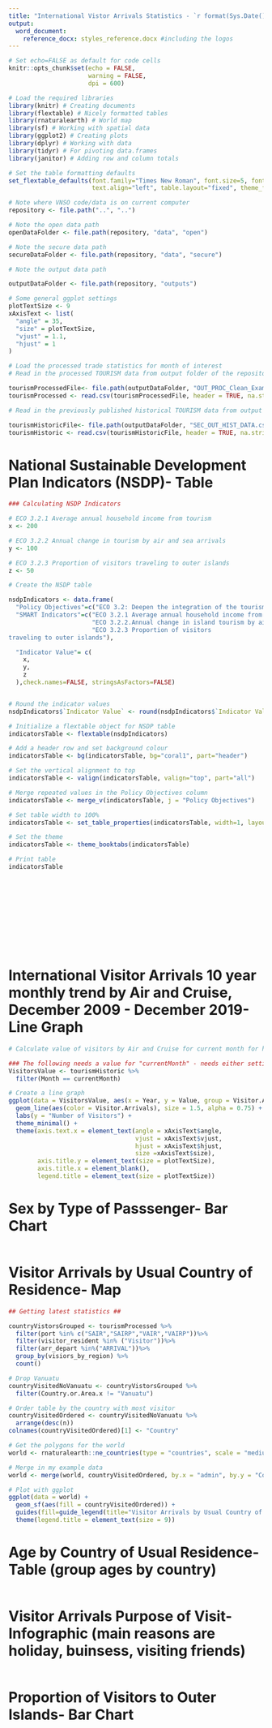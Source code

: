 ```yaml
---
title: "International Vistor Arrivals Statistics - `r format(Sys.Date(), '%B %Y')` Highlights"
output: 
  word_document: 
    reference_docx: styles_reference.docx #including the logos
---
```


```r
# Set echo=FALSE as default for code cells
knitr::opts_chunk$set(echo = FALSE, 
                      warning = FALSE,
                      dpi = 600)
```


```r
# Load the required libraries
library(knitr) # Creating documents
library(flextable) # Nicely formatted tables
library(rnaturalearth) # World map
library(sf) # Working with spatial data
library(ggplot2) # Creating plots
library(dplyr) # Working with data
library(tidyr) # For pivoting data.frames
library(janitor) # Adding row and column totals

# Set the table formatting defaults
set_flextable_defaults(font.family="Times New Roman", font.size=5, font.color="black",
                       text.align="left", table.layout="fixed", theme_fun="theme_booktabs")

# Note where VNSO code/data is on current computer
repository <- file.path("..", "..")

# Note the open data path
openDataFolder <- file.path(repository, "data", "open")

# Note the secure data path
secureDataFolder <- file.path(repository, "data", "secure")

# Note the output data path

outputDataFolder <- file.path(repository, "outputs")

# Some general ggplot settings
plotTextSize <- 9
xAxisText <- list(
  "angle" = 35,
  "size" = plotTextSize,
  "vjust" = 1.1,
  "hjust" = 1
)
```


```r

# Load the processed trade statistics for month of interest
# Read in the processed TOURISM data from output folder of the repository 

tourismProcessedFile<- file.path(outputDataFolder, "OUT_PROC_Clean_Example.csv")
tourismProcessed <- read.csv(tourismProcessedFile, header = TRUE, na.strings = c("","NA","NULL","null"))

# Read in the previously published historical TOURISM data from output folder of the repository 

tourismHistoricFile<- file.path(outputDataFolder, "SEC_OUT_HIST_DATA.csv")
tourismHistoric <- read.csv(tourismHistoricFile, header = TRUE, na.strings = c("","NA","NULL","null"))

```


# National Sustainable Development Plan Indicators (NSDP)- Table

```r
### Calculating NSDP Indicators

# ECO 3.2.1 Average annual household income from tourism
x <- 200

# ECO 3.2.2 Annual change in tourism by air and sea arrivals
y <- 100

# ECO 3.2.3 Proportion of visitors traveling to outer islands
z <- 50

```


```r

# Create the NSDP table

nsdpIndicators <- data.frame(
  "Policy Objectives"=c("ECO 3.2: Deepen the integration of the tourism sector into the rural economy to spread opportunities to rural communities"),
  "SMART Indicators"=c("ECO 3.2.1 Average annual household income from tourism",
                       "ECO 3.2.2.Annual change in island tourism by air and sea arrivals",
                       "ECO 3.2.3 Proportion of visitors
traveling to outer islands"),

  "Indicator Value"= c(
    x,
    y,
    z
  ),check.names=FALSE, stringsAsFactors=FALSE)


# Round the indicator values
nsdpIndicators$`Indicator Value` <- round(nsdpIndicators$`Indicator Value`, digits = 2)

# Initialize a flextable object for NSDP table
indicatorsTable <- flextable(nsdpIndicators)

# Add a header row and set background colour
indicatorsTable <- bg(indicatorsTable, bg="coral1", part="header")

# Set the vertical alignment to top
indicatorsTable <- valign(indicatorsTable, valign="top", part="all")

# Merge repeated values in the Policy Objectives column
indicatorsTable <- merge_v(indicatorsTable, j = "Policy Objectives")

# Set table width to 100%
indicatorsTable <- set_table_properties(indicatorsTable, width=1, layout="autofit")

# Set the theme
indicatorsTable <- theme_booktabs(indicatorsTable)

# Print table
indicatorsTable
```
 
&nbsp;  
&nbsp;  
&nbsp;  
&nbsp;  
&nbsp;  
&nbsp;  
&nbsp;  
&nbsp;  


# International Visitor Arrivals 10 year monthly trend by Air and Cruise, December 2009 - December 2019- Line Graph


```r
# Calculate value of visitors by Air and Cruise for current month for historical data

### The following needs a value for "currentMonth" - needs either setting as a value or extracting from data
VisitorsValue <- tourismHistoric %>%
  filter(Month == currentMonth)

# Create a line graph
ggplot(data = VisitorsValue, aes(x = Year, y = Value, group = Visitor.Arrivals)) +
  geom_line(aes(color = Visitor.Arrivals), size = 1.5, alpha = 0.75) +
  labs(y = "Number of Visitors") +
  theme_minimal() +
  theme(axis.text.x = element_text(angle = xAxisText$angle,
                                   vjust = xAxisText$vjust, 
                                   hjust = xAxisText$hjust, 
                                   size =xAxisText$size),
        axis.title.y = element_text(size = plotTextSize),
        axis.title.x = element_blank(),
        legend.title = element_text(size = plotTextSize))

```


# Sex by Type of Passsenger- Bar Chart

```r



```


# Visitor Arrivals by Usual Country of Residence- Map

```r

## Getting latest statistics ##

countryVistorsGrouped <- tourismProcessed %>%
  filter(port %in% c("SAIR","SAIRP","VAIR","VAIRP"))%>%
  filter(visitor_resident %in% ("Visitor"))%>%
  filter(arr_depart %in%("ARRIVAL"))%>%
  group_by(visiors_by_region) %>%
  count()

# Drop Vanuatu
countryVisitedNoVanuatu <- countryVistorsGrouped %>%
  filter(Country.or.Area.x != "Vanuatu")

# Order table by the country with most visitor
countryVisitedOrdered <- countryVisitedNoVanuatu %>%
  arrange(desc(n))
colnames(countryVisitedOrdered)[1] <- "Country"

# Get the polygons for the world
world <- rnaturalearth::ne_countries(type = "countries", scale = "medium", returnclass = "sf")

# Merge in my example data
world <- merge(world, countryVisitedOrdered, by.x = "admin", by.y = "Country", all.x = TRUE)

# Plot with ggplot
ggplot(data = world) +
  geom_sf(aes(fill = countryVisitedOrdered)) + 
  guides(fill=guide_legend(title="Visitor Arrivals by Usual Country of Residence\n(number)")) +
  theme(legend.title = element_text(size = 9))

```


# Age by Country of Usual Residence- Table (group ages by country)

```r



```


# Visitor Arrivals Purpose of Visit- Infographic (main reasons are holiday, buinsess, visiting friends)

```r



```


# Proportion of Visitors to Outer Islands- Bar Chart 

```r



```

